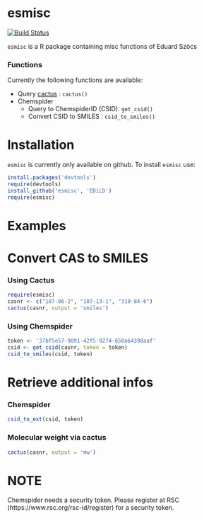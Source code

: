 esmisc
=============


[![Build Status](https://travis-ci.org/EDiLD/esmisc.png)](https://travis-ci.org/EDiLD/esmisc)

`esmisc` is a R package containing misc functions of Eduard Szöcs

### Functions
Currently the following functions are available:

+ Query [cactus](http://cactus.nci.nih.gov/chemical/structure_documentation) : `cactus()`
+ Chemspider
  + Query to ChemspiderID (CSID): `get_csid()`
  + Convert CSID to SMILES : `csid_to_smiles()`



Installation
==============
`esmisc` is currently only available on github. To install `esmisc` use:
```r
install.packages('devtools')
require(devtools)
install_github('esmisc', 'EDiLD')
require(esmisc)
```


Examples
=================

# Convert CAS to SMILES

### Using Cactus
```r
require(esmisc)
casnr <- c("107-06-2", "107-13-1", "319-84-6")
cactus(casnr, output = 'smiles')
```

### Using Chemspider
```r
token <- '37bf5e57-9091-42f5-9274-650a64398aaf'
csid <- get_csid(casnr, token = token)
csid_to_smiles(csid, token)
```



# Retrieve additional infos
### Chemspider
```r
csid_to_ext(csid, token)
```


### Molecular weight via cactus
```r
cactus(casnr, output = 'mw')
```


NOTE
=============
Chemspider needs a security token. Please register at RSC (https://www.rsc.org/rsc-id/register) for a security token.
